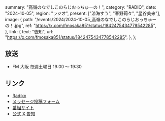   summary: "高嶺のなでしこのらじおっちゅーの！",
  category: "RADIO",
  date: "2024-10-05",
  region: "ラジオ",
  present: ["涼海すう", "春野莉々", "星谷美来"],
  image: {
    path: "/events/2024/2024-10-05_高嶺のなでしこのらじおっちゅーの！.jpg",
    ref: "https://x.com/fmosaka851/status/1842475434778542285",
  },
  link: {
    text: "告知",
    url: "https://x.com/fmosaka851/status/1842475434778542285",
  },
};

## 放送

- FM 大阪 毎週土曜日 19:00 ～ 19:30

## リンク

- [Radiko](https://radiko.jp/share/?sid=FMO&t=20241005190000)
- [メッセージ投稿フォーム](https://fmosaka.futureartist.net/enquete/354047)
- [番組サイト](https://www.fmosaka.net/_ct/17722199)
- [公式 X 告知](https://x.com/takanenofficial/status/1836979149044600863)
